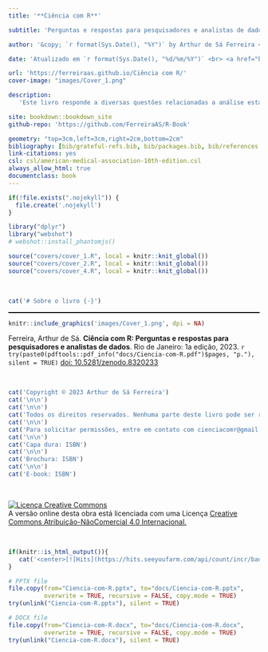 ```yaml
---
title: '**Ciência com R**'

subtitle: 'Perguntas e respostas para pesquisadores e analistas de dados'

author: '&copy; `r format(Sys.Date(), "%Y")` by Arthur de Sá Ferreira <a id="cy-effective-orcid-url" class="underline"s href="https://orcid.org/0000-0001-7014-2002" target="orcid.widget" rel="me noopener noreferrer" style="vertical-align: top"><br><img src="https://orcid.org/sites/default/files/images/orcid_16x16.png" style="width: 1em; margin-inline-start: 0.0em" alt="ORCID iD icon"/> https://orcid.org/0000-0001-7014-2002 </a>'

date: 'Atualizado em `r format(Sys.Date(), "%d/%m/%Y")` <br> <a href="https://zenodo.org/badge/latestdoi/685181979"><img src="https://zenodo.org/badge/685181979.svg" alt="DOI"></a>'

url: 'https://ferreiraas.github.io/Ciência com R/'
cover-image: "images/Cover_1.png"

description:
   'Este livro responde a diversas questões relacionadas a análise estatística de dados, revisitando o principais conceitos e sugerindo métodos computacionais para os mais diversos delineamentos de estudos científicos.'

site: bookdown::bookdown_site
github-repo: 'https://github.com/FerreiraAS/R-Book'

geometry: "top=3cm,left=3cm,right=2cm,bottom=2cm"
bibliography: [bib/grateful-refs.bib, bib/packages.bib, bib/references.bib]
link-citations: yes
csl: csl/american-medical-association-10th-edition.csl
always_allow_html: true
documentclass: book
---
```


```{=latex}
\DisableFootNotes
```

```r
if(!file.exists(".nojekyll")) {
  file.create('.nojekyll')
}
```

```r
library("dplyr")
library("webshot")
# webshot::install_phantomjs()
```

```r
source("covers/cover_1.R", local = knitr::knit_global())
source("covers/cover_2.R", local = knitr::knit_global())
source("covers/cover_4.R", local = knitr::knit_global())
```

<br>

```r
cat('# Sobre o livro {-}')
```

<!--script for generating HORIZONTAL LINE-->
<hr style="height:2px;border-width:0;color:black;background-color:black">

```{=latex}
\mainmatter
\clearpage
\markboth{}{}
```

```r
knitr::include_graphics('images/Cover_1.png', dpi = NA)
```

<div class="boxBorder">

Ferreira, Arthur de Sá. **Ciência com R: Perguntas e respostas para pesquisadores e analistas de dados**. Rio de Janeiro: 1a edição, 2023. `r try(paste0(pdftools::pdf_info("docs/Ciencia-com-R.pdf")$pages, "p."), silent = TRUE)` [doi: 10.5281/zenodo.8320233](https://zenodo.org/badge/latestdoi/685181979)

</div>

<br>

```{=latex}
\vspace*{\fill}
```

```r
cat('Copyright © 2023 Arthur de Sá Ferreira')
cat('\n\n')
cat('\n\n')
cat('Todos os direitos reservados. Nenhuma parte deste livro pode ser reproduzida ou usada de qualquer maneira sem a permissão prévia por escrito do proprietário dos direitos autorais, exceto para o uso de breves citações em uma resenha do livro.')
cat('\n\n')
cat('Para solicitar permissões, entre em contato com cienciacomr@gmail.com')
cat('\n\n')
cat('Capa dura: ISBN')
cat('\n\n')
cat('Brochura: ISBN')
cat('\n\n')
cat('E-book: ISBN')
```

<br>

<a rel="license" href="http://creativecommons.org/licenses/by-nc/4.0/"><img alt="Licença Creative Commons" style="border-width:0" src="https://i.creativecommons.org/l/by-nc/4.0/88x31.png" /></a><br />A versão online desta obra está licenciada com uma Licença <a rel="license" href="http://creativecommons.org/licenses/by-nc/4.0/">Creative Commons Atribuição-NãoComercial 4.0 Internacional.</a>

<br>

```r
if(knitr::is_html_output()){
   cat('<center>[![Hits](https://hits.seeyoufarm.com/api/count/incr/badge.svg?url=https%3A%2F%2Fferreiraas.github.io%2FCiencia-com-R%2F&count_bg=%232C3E50&title_bg=%2375A5D5&icon=&icon_color=%23000000&title=Visitas&edge_flat=false)](https://hits.seeyoufarm.com)</center>')
}
```

```r
# PPTX file
file.copy(from="Ciencia-com-R.pptx", to="docs/Ciencia-com-R.pptx", 
          overwrite = TRUE, recursive = FALSE, copy.mode = TRUE)
try(unlink("Ciencia-com-R.pptx"), silent = TRUE)

# DOCX file
file.copy(from="Ciencia-com-R.docx", to="docs/Ciencia-com-R.docx", 
          overwrite = TRUE, recursive = FALSE, copy.mode = TRUE)
try(unlink("Ciencia-com-R.docx"), silent = TRUE)
```
